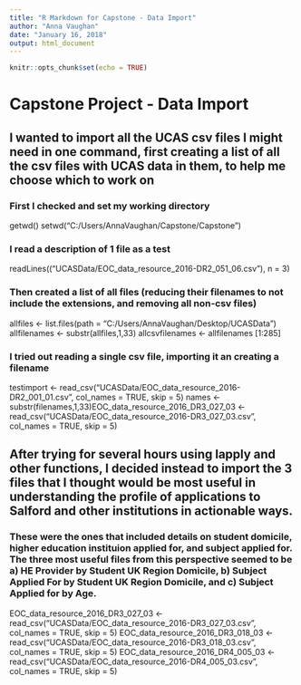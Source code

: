 ```yaml
---
title: "R Markdown for Capstone - Data Import"
author: "Anna Vaughan"
date: "January 16, 2018"
output: html_document
---
```


```r
knitr::opts_chunk$set(echo = TRUE)
```


# Capstone Project - Data Import

## I wanted to import all the UCAS csv files I might need in one command, first creating a list of all the csv files with UCAS data in them, to help me choose which to work on




### First I checked and set my working directory
getwd()
setwd("C:/Users/AnnaVaughan/Capstone/Capstone")

### I read a description of 1 file as a test
readLines(("UCASData/EOC_data_resource_2016-DR2_051_06.csv"), n = 3)

### Then created a list of all files (reducing their filenames to not include the extensions, and removing all non-csv files)
allfiles <- list.files(path = "C:/Users/AnnaVaughan/Desktop/UCASData")
allfilenames <- substr(allfiles,1,33)
allcsvfilenames <- allfilenames [1:285]

### I tried out reading a single csv file, importing it an creating a filename
testimport <- read_csv("UCASData/EOC_data_resource_2016-DR2_001_01.csv", col_names = TRUE, skip = 5)
names <-substr(filenames,1,33)EOC_data_resource_2016_DR3_027_03 <- read_csv("UCASData/EOC_data_resource_2016-DR3_027_03.csv", col_names = TRUE, skip = 5)


## After trying for several hours using lapply and other functions, I decided instead to import the 3 files that I thought would be most useful in understanding the profile of applications to Salford and other institutions in actionable ways.

### These were the ones that included details on student domicile, higher education instituion applied for, and subject applied for. The three most useful files from this perspective seemed to be a) HE Provider by Student UK Region Domicile, b) Subject Applied For by Student UK Region Domicile, and c) Subject Applied for by Age.
EOC_data_resource_2016_DR3_027_03 <- read_csv("UCASData/EOC_data_resource_2016-DR3_027_03.csv", col_names = TRUE, skip = 5)
EOC_data_resource_2016_DR3_018_03 <- read_csv("UCASData/EOC_data_resource_2016-DR3_018_03.csv", col_names = TRUE, skip = 5)
EOC_data_resource_2016_DR4_005_03 <- read_csv("UCASData/EOC_data_resource_2016-DR4_005_03.csv", col_names = TRUE, skip = 5)